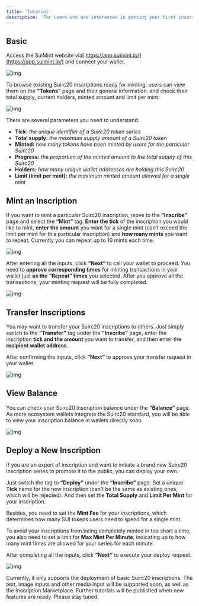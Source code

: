 ```yaml
---
title: 'Tutorial'
description: 'For users who are interested in getting your first inscription on Sui, you can learn from the following instructions:'
---
```




## **Basic**

Access the SuiMint website via[ https://app.suimint.io/](https://app.suimint.io/) and connect your wallet.

![img](https://lh7-us.googleusercontent.com/WvwR_VzGEe2OVKnJ09uDMbPP7nr43JcLQjcKnjpJCpxImdR13BONT4SQqH8NUILCHQX-S81mnvnyDTPItUXur6QX1IL8Mcb9IZ-rEUSj2aLhVdlSDGtSlkRhQCyy5LfjXWo44i9MgrOYjDo-)

To browse existing Suirc20 inscriptions ready for minting, users can view them on the **“Tokens”** page and their general information. and check their total supply, current holders, minted amount and limit per mint.

![img](https://lh7-us.googleusercontent.com/Qu2LkWiaSdhfGyJTnuEiLBdCNpqdn0AL9gXj8Fb8FvmTC_4PEoAlvcPqCWxYb2phWM_OdyoK3MbIREgEUtpCu6aajdR42PWRVUzIXS32yT4j9f2gXIhhbwpDEUI86trySYSWAGQi7FF-tsG9)

There are several parameters you need to understand:

- **Tick:** *the unique identifier of a Suirc20 token series*
- **Total supply:** *the maximum supply amount of a Suirc20 token*
- **Minted:** *how many tokens have been minted by users for the particular Suirc20*
- **Progress:** *the proportion of the minted amount to the total supply of this Suirc20*
- **Holders:** *how many unique wallet addresses are holding this Suirc20*
- **Limit (limit per mint):** *the maximum minted amount allowed for a single mint*

## **Mint an Inscription**

If you want to mint a particular Suirc20 inscription, move to the **“Inscribe”** page and select the **“Mint”** tag. **Enter the tick** of the inscription you would like to mint, **enter the amount** you want for a single mint (can’t exceed the limit per mint for this particular inscription) and **how many mints** you want to repeat. Currently you can repeat up to 10 mints each time.

![img](https://lh7-us.googleusercontent.com/4w16pAjdZkTV6_yMhAVC-AMvaTa4EBF4RJGN5t0yfaEr6JyBEykpw22BAtAqMaQiUEM3MeckQJpMH2pvzyh7D1W12XgwRyeTaV-R_zQB3K1aO4y31o7gL6LvcnI8cZANx4YzrzHmBq_7RtFM)

After entering all the inputs, click **“Next”** to call your wallet to proceed. You need to **approve corresponding times** for minting transactions in your wallet just **as the “Repeat” times** you selected. After you approve all the transactions, your minting request will be fully completed.

![img](https://lh7-us.googleusercontent.com/C2m-CHDNI4HYegXK-e1kdGKgnqSJduLABhpzNRGKk2ZVFn1J1-SR3TC7MI67reaqN88kVIsKwp9ixkP0yKg_jPSO90hZYFe6O5oxRrft-Diq9Xh0FFlGtOImccy9tIoWgmNKzMAYwJdkrqRn)

## **Transfer Inscriptions**

You may want to transfer your Suirc20 inscriptions to others. Just simply switch to the **“Transfer”** tag under the **“Inscribe”** page, enter the inscription **tick and the amount** you want to transfer, and then enter the **recipient wallet address**.

After confirming the inputs, click **“Next”** to approve your transfer request in your wallet.

![img](https://lh7-us.googleusercontent.com/_x2k3-kZ2F82Am_zs6ISeO3v7f4g1F_ux7h8dt3C3MORB9scOxhghqC_lC-mVOMwjCmVto9Qpm4E4uNERPz3dJxd8TW70tkSjRaSBrJiLe2Ao5C3Mokvjuor5XxYiJdmkH8CVn0NChj1CMYe)

## **View Balance**

You can check your Suirc20 inscription balance under the **“Balance”** page. As more ecosystem wallets integrate the Suirc20 standard, you will be able to view your inscription balance in wallets directly soon.

![img](https://lh7-us.googleusercontent.com/d0IrQd5-zostME8IdQk3DzK0z5K9A_X85ZgUtU0ovFXwF-cjKmKRuFxft9lFR-uG_pnaoB10r3lwgPmAW3mVymIUgZOqUlii99v8xuz6LuiBLwmpXz8NdE7VzDKJr0H5_8E7SsEmL4f2YiUD)

## **Deploy a New Inscription**

If you are an expert of inscription and want to initiate a brand new Suirc20 inscription series to promote it to the public, you can deploy your own.

Just switch the tag to **“Deploy”** under the **“Inscribe”** page. Set a unique **Tick** name for the new inscription (can’t be the same as existing ones, which will be rejected). And then set the **Total Supply** and **Limit Per Mint** for your inscription.

Besides, you need to set the **Mint Fee** for your inscriptions, which determines how many SUI tokens users need to spend for a single mint.

To avoid your inscriptions from being completely minted in too short a time, you also need to set a limit for **Max Mint Per Minute**, indicating up to how many mint times are allowed for your series for each minute.

After completing all the inputs, click **“Next”** to execute your deploy request.

![img](https://lh7-us.googleusercontent.com/3SWWqdr16EkXKXXtAup2oNTP0ONTF_QgYOAF4cRzCvY-fiAexKKAVE73G36D_gm4NDqXIjETtthPwStmDr_BcT1SiN3i2GpgU8Y2l5Dy1br2WJXybURCZ03Tr4oGD4Yd2obz-QzLXsnbx_PY)

Currently, it only supports the deployment of basic Suirc20 inscriptions. The text, image inputs and other media input will be supported soon, as well as the Inscription Marketplace. Further tutorials will be published when new features are ready. Please stay tuned.
